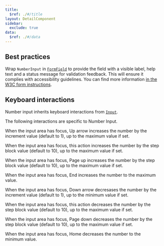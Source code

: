 ```yaml
---
title:
  $ref: ./#/title
layout: DetailComponent
sidebar:
  exclude: true
data:
  $ref: ./#/data
---
```


## Best practices

Wrap `NumberInput` in [`FormField`](/salt/components/form-field) to provide the field with a visible label, help text and a status message for validation feedback. This will ensure it complies with accessibility guidelines. You can find more information [in the W3C form instructions](https://www.w3.org/WAI/tutorials/forms/instructions/).

## Keyboard interactions

Number input inherits keyboard interactions from [`Input`](/salt/components/input/accessibility).

The following interactions are specific to Number Input.

<KeyboardControls>
<KeyboardControl keyOrCombos="Up arrow">

When the input area has focus, Up arrow increases the number by the increment value (default to 1), up to the maximum value if set.

</KeyboardControl>
<KeyboardControl keyOrCombos="Shift + Up arrow">
 
When the input area has focus, this action increases the number by the step block value (default to 10), up to the maximum value if set.

</KeyboardControl>
<KeyboardControl keyOrCombos="Page up">

When the input area has focus, Page up increases the number by the step block value (default to 10), up to the maximum value if set.

</KeyboardControl>
<KeyboardControl keyOrCombos="End">

When the input area has focus, End increases the number to the maximum value.

</KeyboardControl>
<KeyboardControl keyOrCombos="Down arrow">

When the input area has focus, Down arrow decresases the number by the increment value (default to 1), up to the minimum value if set.

</KeyboardControl>
<KeyboardControl keyOrCombos="Shift + Down arrow">
 
When the input area has focus, this action decreases the number by the step block value (default to 10), up to the maximum value if set.

</KeyboardControl>
<KeyboardControl keyOrCombos="Page down">
 
When the input area has focus, Page down decreases the number by the step block value (default to 10), up to the maximum value if set.

</KeyboardControl>
<KeyboardControl keyOrCombos="Home">

When the input area has focus, Home decreases the number to the minimum value.

</KeyboardControl>
</KeyboardControls>
